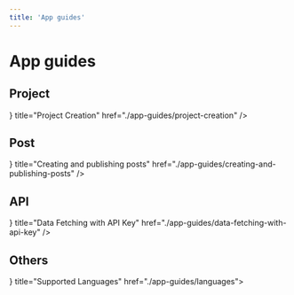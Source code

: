 ```yaml
---
title: 'App guides'
---
```



# App guides

## Project

<Cards>
  <Card icon={<CardIcon />} title="Project Creation" href="./app-guides/project-creation" />
</Cards>

## Post

<Cards>
  <Card
    icon={<CardIcon />}
    title="Creating and publishing posts"
    href="./app-guides/creating-and-publishing-posts"
  />
</Cards>

## API

<Cards>
  <Card
    icon={<CardIcon />}
    title="Data Fetching with API Key"
    href="./app-guides/data-fetching-with-api-key"
  />
</Cards>

## Others

<Cards>
  <Card icon={<CardIcon />} title="Supported Languages" href="./app-guides/languages"></Card>
</Cards>
